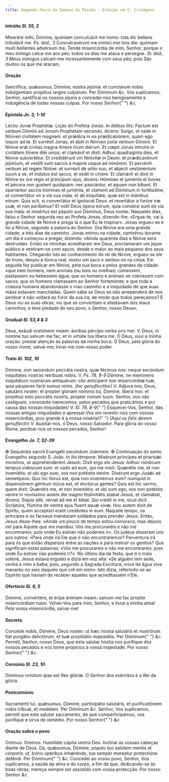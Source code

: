 ```yaml
---
title: Segunda-feira da Semana da Paixão - Estação em S. Crisógono
---
```


<h4 class="text-center">
  Intróito <em>Sl. 55, 2</em>
</h4>
<div class="grid grid-cols-2 gap-5">
  <span class="text-justify">
    Miserére mihi, Dómine, quóniam conculcávit me homo: tota dic bellans
    tribulávit me. <em>Ps. ibid., 3</em> Conculcavérunt me inimíci mei tota die:
    quóniam multi bellántes advérsum me.
  </span>
  <span class="text-justify">
    Tende misericórdia de mim, Senhor, porque o meu inimigo calca-me aos pés:
    todos os dias me ataca e persegue. <em>Sl. ibid., 3</em> Meus inimigos
    calcam-me incessantemente com seus pés; pois São muitos os que me atacam.
  </span>
</div>

<h4 class="text-center">Oração</h4>
<div class="grid grid-cols-2 gap-5">
  <span class="text-justify">
    Sanctífica, quǽsumus, Dómine, nostra jejúnia: et cunctárum nobis
    indulgéntiam propítius largíre culpárum. Per Dóminum <em>&c.</em>
  </span>
  <span class="text-justify">
    Vos suplicamos, Senhor, santificai os nossos jejuns e concedei-nos
    benignamente a indulgência de todas nossas culpas. Por nosso Senhor{" "}
    <em>&c.</em>
  </span>
</div>

<h4 class="text-center">
  Epístola <em>Jn. 3, 1-10</em>
</h4>
<div class="grid grid-cols-2 gap-5">
  <span class="text-justify">Léctio Jonæ Prophétæ.</span>
  <span class="text-justify">Lição do Profeta Jonas.</span>
  <span class="text-justify">
    In diébus illis: Factum est verbum Dómini ad Jonam Prophétam secúndo,
    dicens: Surge, et vade in Níniven civitátem magnam: et prǽdica in ea
    prædicatiónem, quam ego loquor ad te. Et surréxit Jonas, et ábiit in Níniven
    juxta verbum Dómini. Et Nínive erat civitas magna itínere trium diérum. Et
    cœpit Jonas introíre in civitátem itínere diéi uníus: et clamávit et dixit:
    Adhuc quadragínta dies, et Nínive subvertétur. Et credidérunt viri Ninivítæ
    in Deum: et prædicavérunt jejúnium, et vestíti sunt saccis a majore usque ad
    minórem. Et pervénit verbum ad regem Nínive: et surréxit de sólio suo, et
    abjécit vestiméntum suum a se, et indútus est sacco, et sedit in cínere. Et
    clamávit et dixit in Nínive ex ore regis et príncipum ejus, dicens: Hómines
    et juménta et boves et pécora non gustent quidquam: nec pascántur, et aquam
    non bibant. Et operiántur saccis hómines et juménta, et clament ad Dóminum
    in fortitúdine, et convertátur vir a via sua mala, et ab iniquitáte, quæ est
    in mánibus eórum. Quis scit, si convertátur et ignóscat Deus: et revertátur
    a furóre iræ suæ, et non períbimus? Et vidit Deus ópera eórum, quia convérsi
    sunt de via sua mala: et misértus est pópulo suo Dóminus, Deus noster.
  </span>
  <span class="text-justify">
    Naqueles dias, falou o Senhor segunda vez ao Profeta Jonas, dizendo-lhe:
    «Ergue-te, vai à grande cidade de Ninive e prega lá o que Eu te inspirar».
    Jonas ergueu-se e foi a Ninive, segundo a palavra do Senhor. Ora Ninive era
    uma grande cidade, a três dias de caminho. Jonas entrou na cidade, caminhou
    durante um dia e começou a pregar, dizendo: «Ainda quarenta dias e Ninive
    será destruída». Então os ninivitas acreditaram em Deus, proclamaram um
    jejum público e vestiram-se com sacos, desde o maior ao mais pequeno dos
    seus habitantes. Chegando isto ao conhecimento do rei de Ninive, ergueu-se
    ele do trono, despiu a túnica real, vestiu um saco e sentou-se na cinza. Em
    seguida fez publicar em Ninive, pela sua boca e pelos grandes da cidade:
    «que nem homens, nem animais (ou bois ou ovelhas) comessem, pastassem ou
    bebessem água; que os homens e animais se cobrissem com sacos; que os homens
    clamassem ao Senhor fortemente; e que toda a criatura humana abandonasse o
    mau caminho e a iniquidade de que suas mãos estavam manchadas. Quem sabe se
    Deus se não arrependerá de nos perdoar e não voltará ao furor da sua ira, de
    modo que todos pereçamos? E Deus viu as suas obras; viu que se convertiam e
    afastavam dos maus caminhos; e teve piedade do seu povo, o Senhor, nosso
    Deus».
  </span>
</div>

<h4 class="text-center">
  Gradual <em>Sl. 53,4 & 3</em>
</h4>
<div class="grid grid-cols-2 gap-5">
  <span class="text-justify">
    Deus, exáudi oratiónem meam: áuribus pércipe verba oris mei. V. Deus, in
    nómine tuo salvum me fac, et in virtúte tua líbera me.
  </span>
  <span class="text-justify">
    Ó Deus, ouvi a minha oração: prestai atenção às palavras da minha boca. Ó
    Deus, pela glória do vosso nome, salvai-me; livrai-me com vosso poder.
  </span>
</div>

<h4 class="text-center">
  Trato <em>Sl. 102, 10</em>
</h4>
<div class="grid grid-cols-2 gap-5">
  <span class="text-justify">
    Dómine, non secúndum peccáta nostra, quæ fécimus nos: neque secúndum
    iniquitátes nostras retríbuas nobis. V. <em>Ps. 78, 8-9</em> Dómine, ne
    memíneris iniquitátum nostrárum antiquárum: cito antícipent nos misericórdiæ
    tuæ, quia páuperes facti sumus nimis. <em>(hic genuflectitur)</em> V. Adjuva
    nos, Deus, salutáris noster: et propter glóriam nóminis tui, Dómine, líbera
    nos: et propítius esto peccátis nostris, propter nomen tuum.
  </span>
  <span class="text-justify">
    Senhor, nos não castigueis, consoante merecemos, pelos pecados que
    praticámos e por causa das nossas iniquidades! V. <em>Sl. 78, 8-9</em>{" "}
    Esquecei-Vos, Senhor, das nossas antigas iniquidades e apressai-Vos em
    revestir-nos com vossas misericórdias, pois grande é a nossa miséria!{" "}
    <em>(Aqui os fiéis devem genuflectir)</em> V. Auxiliai-nos, ó Deus, nosso
    Salvador. Para glória do vosso Nome, perdoai-nos os nossos pecados, Senhor!
  </span>
</div>

<h4 class="text-center">
  Evangelho <em>Jo. 7, 32-39</em>
</h4>
<div class="grid grid-cols-2 gap-5">
  <span class="text-justify">
    <span class="text-red-500">&#10016;</span> Sequéntia sancti Evangélii
    secúndum Joánnem.
  </span>
  <span class="text-justify">
    <span class="text-red-500">&#10016;</span> Continuação do santo Evangelho
    segundo S. João.
  </span>
  <span class="text-justify">
    In illo témpore: Misérunt príncipes et pharisǽi minístros, ut apprehénderent
    Jesum. Dixit ergo eis Jesus: Adhuc módicum tempus vobíscum sum: et vado ad
    eum, qui me misit. Quærétis me, et non inveniétis: et ubi ego sum, vos non
    potéstis veníre. Dixérunt ergo Judǽi ad semetípsos: Quo hic itúrus est, quia
    non inveniémus eum? numquid in dispersiónem géntium itúrus est, et doctúrus
    gentes? Quis est hic sermo, quem dixit: Quærétis me, et non inveniétis: et
    ubi sum ego, vos non potéstis veníre In novíssimo autem die magno
    festivitátis stabat Jesus, et clamábat, dicens: Siquis sitit, véniat ad me
    et bibat. Qui credit in me, sicut dicit Scriptúra, flúmina de ventre ejus
    fluent aquæ vivæ. Hoc autem dixit de Spíritu, quem acceptúri erant credéntes
    in eum.
  </span>
  <span class="text-justify">
    Naquele tempo, os príncipes e os fariseus mandaram soldados para prender
    Jesus. Então, Jesus disse-lhes: «Ainda um pouco de tempo estou convosco; mas
    depois irei para Aquele que me mandou. Vós me procurareis e não me
    encontrareis; pois onde Eu estiver não podereis ir». Os judeus disseram uns
    aos outros: «Para onde irá Ele que o não encontraremos? Porventura irá para
    os que estão dispersos entre as nações e para instruir os gentios? Que
    significam estas palavras: «Vós me procurareis e não me encontrareis; pois
    onde Eu estiver não podereis ir?». No último dia da festa, que é o mais
    solene, Jesus estava erguido e dizia em voz alta: «Se alguém tem sede, venha
    a mim e beba; pois, segundo a Sagrada Escritura, «rios de água viva manarão
    no seio daquele que crê em mim». Isto dizia, referindo-se ao Espírito que
    haviam de receber aqueles que acreditassem n’Ele.
  </span>
</div>

<h4 class="text-center">
  Ofertório <em>Sl. 6, 5</em>
</h4>
<div class="grid grid-cols-2 gap-5">
  <span class="text-justify">
    Dómine, convértere, et éripe ánimam meam: salvum me fac propter
    misericórdiam tuam.
  </span>
  <span class="text-justify">
    Volvei-Vos para mim, Senhor, e livrai a minha alma! Pela vossa misericórdia,
    salvai-me!
  </span>
</div>

<h4 class="text-center">Secreta</h4>
<div class="grid grid-cols-2 gap-5">
  <span class="text-justify">
    Concéde nobis, Dómine, Deus noster: ut hæc hóstia salutáris et nostrórum
    fiat purgátio delictórum, et tuæ propitiátio majestátis. Per Dóminum{" "}
    <em>&c.</em>
  </span>
  <span class="text-justify">
    Permiti, Senhor, nosso Deus, que esta salutar hóstia nos purifique dos
    nossos pecados e nos torne propícios à vossa majestade. Por nosso Senhor{" "}
    <em>&c.</em>
  </span>
</div>

<h4 class="text-center">
  Comúnio <em>Sl. 23, 10</em>
</h4>
<div class="grid grid-cols-2 gap-5">
  <span class="text-justify">Dóminus virtútum ipse est Rex glóriæ.</span>
  <span class="text-justify">O Senhor dos exércitos é o Rei da glória.</span>
</div>

<h4 class="text-center">Postcomúnio</h4>
<div class="grid grid-cols-2 gap-5">
  <span class="text-justify">
    Sacraménti tui, quǽsumus, Dómine, participátio salutáris, et purificatiónem
    nobis tríbuat, et medélam. Per Dóminum <em>&c.</em>
  </span>
  <span class="text-justify">
    Senhor, Vos suplicamos, permiti que este salutar sacramento, de que
    comparticipámos, nos purifique e sirva de remédio. Por nosso Senhor{" "}
    <em>&c.</em>
  </span>
</div>

<h4 class="text-center">Oração sobre o povo</h4>
<div class="grid grid-cols-2 gap-5">
  <span class="text-red-500 text-center">Orémus.</span>
  <span class="text-red-500 text-center">Oremos.</span>
  <span class="text-justify">Humiliáte cápita vestra Deo.</span>
  <span class="text-justify">Inclinai as vossas cabeças diante de Deus.</span>
  <span class="text-justify">
    Da, quǽsumus, Dómine, pópulo tuo salútem mentis et córporis: ut, bonis
    opéribus inhæréndo, tua semper mereátur protectióne deféndi. Per Dóminum{" "}
    <em>&c.</em>
  </span>
  <span class="text-justify">
    Concedei ao vosso povo, Senhor, Vos suplicamos, a saúde da alma e do corpo,
    a fim de que, dedicando-se às boas obras, mereça sempre ser assistido com
    vossa protecção. Por nosso Senhor <em>&c.</em>
  </span>
</div>
